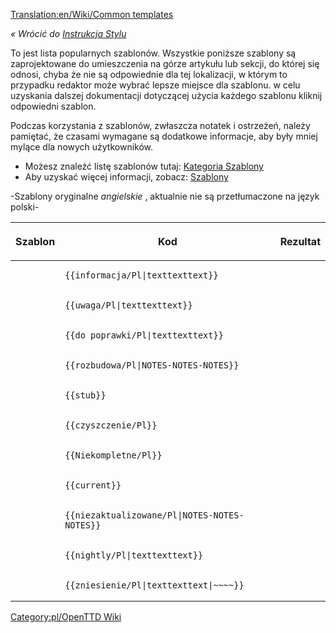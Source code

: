 [[Translation:en/Wiki/Common templates]]

''« Wrócić do [[pl/Wiki/Instrukcja Stylów|Instrukcja Stylu]]''

To jest lista popularnych szablonów. Wszystkie poniższe szablony są zaprojektowane do umieszczenia na górze artykułu lub sekcji, do której się odnosi, chyba że nie są odpowiednie dla tej lokalizacji, w którym to przypadku redaktor może wybrać lepsze miejsce dla szablonu. w celu uzyskania dalszej dokumentacji dotyczącej użycia każdego szablonu kliknij odpowiedni szablon.

Podczas korzystania z szablonów, zwłaszcza notatek i ostrzeżeń, należy pamiętać, że czasami wymagane są dodatkowe informacje, aby były mniej mylące dla nowych użytkowników.

*Możesz znaleźć listę szablonów tutaj: [[:Category:pl/Szablony|Kategoria Szablony]]
*Aby uzyskać więcej informacji, zobacz: [[pl/Wiki/Szablony|Szablony]]


-Szablony oryginalne ''angielskie'' , aktualnie nie są przetłumaczone na język polski-

{|
!Szablon!!Kod!!Rezultat
|-
|{{en/S|pl/Informacja}}||<pre>{{informacja/Pl|texttexttext}}</pre>||{{pl/Informacja|texttexttext}}
|-
|{{en/S|pl/Uwaga}}||<pre>{{uwaga/Pl|texttexttext}}</pre>||{{pl/Uwaga|texttexttext}}
|-
|{{en/S|pl/Do poprawki}}||<pre>{{do poprawki/Pl|texttexttext}}</pre>||{{pl/Do poprawki|texttexttext| }}
|-
|{{en/S|pl/Rozbudowa}}||<pre>{{rozbudowa/Pl|NOTES-NOTES-NOTES}}</pre>||{{pl/Rozbudowa|NOTES-NOTES-NOTES|}}
|-
|{{en/S|en/Stub}}||<pre>{{stub}}</pre>||{{en/Stub| }}
|-
|{{en/S|pl/Czyszczenie}}||<pre>{{czyszczenie/Pl}}</pre>||{{pl/Czyszczenie| }}
|-
|{{en/S|pl/Niekompletne}} ||<pre>{{Niekompletne/Pl}}</pre>||{{pl/Niekompletne| }}
|-
|{{en/S|en/Current}}||<pre>{{current}}</pre>||{{en/Current| }}
|-
|{{en/S|pl/Nieaktualizowane}}||<pre>{{niezaktualizowane/Pl|NOTES-NOTES-NOTES}}</pre>||{{pl/Nieaktualizowane|NOTES-NOTES-NOTES|}}
|-
|{{en/S|pl/Nightly}}||<pre>{{nightly/Pl|texttexttext}}</pre>||{{pl/Nightly|texttexttext}}
|-
|{{en/S|pl/Zniesienie}}||<pre>{{zniesienie/Pl|texttexttext|~~~~}}</pre>||{{pl/Zniesienie|texttexttext|Zojj 11:21, 6 June 2007 (CEST)| }}
|}

<!--[[Category:OpenTTD Wiki]]--> [[Category:pl/OpenTTD Wiki]]